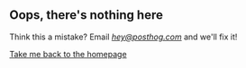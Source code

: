

<br />
<br />
<br />
<br />

<span class='centered'>

## Oops, there's nothing here

Think this a mistake? Email _[hey@posthog.com](mailto:hey@posthog.com)_ and we'll fix it!

<BasicHedgehogImage />

[Take me back to the homepage](/)

</span>
